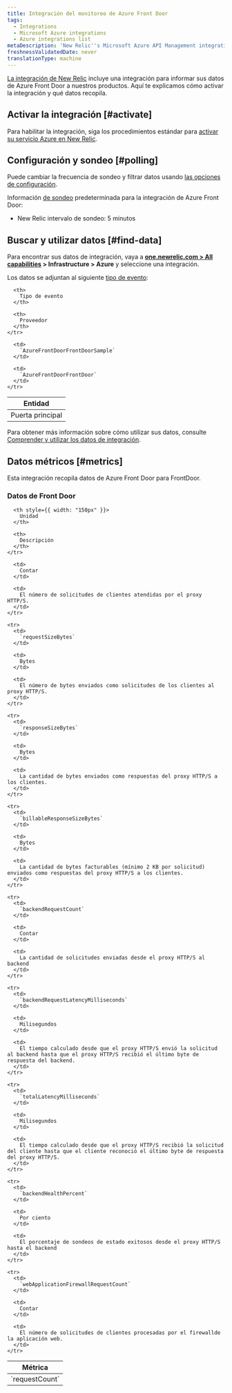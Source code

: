 ```yaml
---
title: Integración del monitoreo de Azure Front Door
tags:
  - Integrations
  - Microsoft Azure integrations
  - Azure integrations list
metaDescription: 'New Relic''s Microsoft Azure API Management integration: how to install it, configure it, and understand the data it reports.'
freshnessValidatedDate: never
translationType: machine
---
```


[La integración de New Relic](/docs/infrastructure/integrations-getting-started/getting-started/introduction-infrastructure-integrations) incluye una integración para informar sus datos de Azure Front Door a nuestros productos. Aquí te explicamos cómo activar la integración y qué datos recopila.

## Activar la integración [#activate]

Para habilitar la integración, siga los procedimientos estándar para [activar su servicio Azure en New Relic](/docs/infrastructure/microsoft-azure-integrations/getting-started/activate-azure-integrations).

## Configuración y sondeo [#polling]

Puede cambiar la frecuencia de sondeo y filtrar datos usando [las opciones de configuración](/docs/integrations/new-relic-integrations/getting-started/configure-polling-frequency-data-collection-cloud-integrations).

Información [de sondeo](/docs/infrastructure/microsoft-azure-integrations/getting-started/azure-integration-polling) predeterminada para la integración de Azure Front Door:

* New Relic intervalo de sondeo: 5 minutos

## Buscar y utilizar datos [#find-data]

Para encontrar sus datos de integración, vaya a <DNT>**[one.newrelic.com > All capabilities](https://one.newrelic.com/all-capabilities) > Infrastructure > Azure**</DNT> y seleccione una integración.

Los datos se adjuntan al siguiente [tipo de evento](/docs/data-apis/understand-data/new-relic-data-types/#event-data):

<table>
  <thead>
    <tr>
      <th>
        Entidad
      </th>

      <th>
        Tipo de evento
      </th>

      <th>
        Proveedor
      </th>
    </tr>
  </thead>

  <tbody>
    <tr>
      <td>
        Puerta principal
      </td>

      <td>
        `AzureFrontDoorFrontDoorSample`
      </td>

      <td>
        `AzureFrontDoorFrontDoor`
      </td>
    </tr>
  </tbody>
</table>

Para obtener más información sobre cómo utilizar sus datos, consulte [Comprender y utilizar los datos de integración](/docs/infrastructure/integrations/find-use-infrastructure-integration-data).

## Datos métricos [#metrics]

Esta integración recopila datos de Azure Front Door para FrontDoor.

### Datos de Front Door

<table>
  <thead>
    <tr>
      <th style={{ width: "275px" }}>
        Métrica
      </th>

      <th style={{ width: "150px" }}>
        Unidad
      </th>

      <th>
        Descripción
      </th>
    </tr>
  </thead>

  <tbody>
    <tr>
      <td>
        `requestCount`
      </td>

      <td>
        Contar
      </td>

      <td>
        El número de solicitudes de clientes atendidas por el proxy HTTP/S.
      </td>
    </tr>

    <tr>
      <td>
        `requestSizeBytes`
      </td>

      <td>
        Bytes
      </td>

      <td>
        El número de bytes enviados como solicitudes de los clientes al proxy HTTP/S.
      </td>
    </tr>

    <tr>
      <td>
        `responseSizeBytes`
      </td>

      <td>
        Bytes
      </td>

      <td>
        La cantidad de bytes enviados como respuestas del proxy HTTP/S a los clientes.
      </td>
    </tr>

    <tr>
      <td>
        `billableResponseSizeBytes`
      </td>

      <td>
        Bytes
      </td>

      <td>
        La cantidad de bytes facturables (mínimo 2 KB por solicitud) enviados como respuestas del proxy HTTP/S a los clientes.
      </td>
    </tr>

    <tr>
      <td>
        `backendRequestCount`
      </td>

      <td>
        Contar
      </td>

      <td>
        La cantidad de solicitudes enviadas desde el proxy HTTP/S al backend
      </td>
    </tr>

    <tr>
      <td>
        `backendRequestLatencyMilliseconds`
      </td>

      <td>
        Milisegundos
      </td>

      <td>
        El tiempo calculado desde que el proxy HTTP/S envió la solicitud al backend hasta que el proxy HTTP/S recibió el último byte de respuesta del backend.
      </td>
    </tr>

    <tr>
      <td>
        `totalLatencyMilliseconds`
      </td>

      <td>
        Milisegundos
      </td>

      <td>
        El tiempo calculado desde que el proxy HTTP/S recibió la solicitud del cliente hasta que el cliente reconoció el último byte de respuesta del proxy HTTP/S.
      </td>
    </tr>

    <tr>
      <td>
        `backendHealthPercent`
      </td>

      <td>
        Por ciento
      </td>

      <td>
        El porcentaje de sondeos de estado exitosos desde el proxy HTTP/S hasta el backend
      </td>
    </tr>

    <tr>
      <td>
        `webApplicationFirewallRequestCount`
      </td>

      <td>
        Contar
      </td>

      <td>
        El número de solicitudes de clientes procesadas por el firewallde la aplicación web.
      </td>
    </tr>
  </tbody>
</table>
